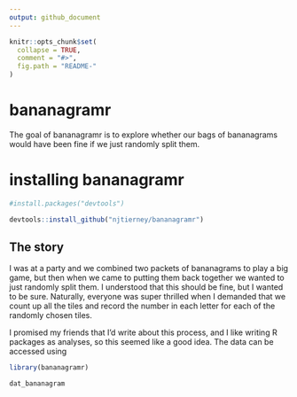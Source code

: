```yaml
---
output: github_document
---
```


<!-- README.md is generated from README.Rmd. Please edit that file -->

```r
knitr::opts_chunk$set(
  collapse = TRUE,
  comment = "#>",
  fig.path = "README-"
)
```

# bananagramr

The goal of bananagramr is to explore whether our bags of bananagrams would have
been fine if we just randomly split them.

# installing bananagramr

```r

#install.packages("devtools")

devtools::install_github("njtierney/bananagramr")

```

## The story

I was at a party and we combined two packets of bananagrams to play a big game, but then when we came to putting them back together we wanted to just randomly split them. I understood that this should be fine, but I wanted to be sure. Naturally, everyone was super thrilled when I demanded that we count up all the tiles and record the number in each letter for each of the randomly chosen tiles.

I promised my friends that I'd write about this process, and I like writing R packages as analyses, so this seemed like a good idea. The data can be accessed using

```r
library(bananagramr)

dat_bananagram
```

